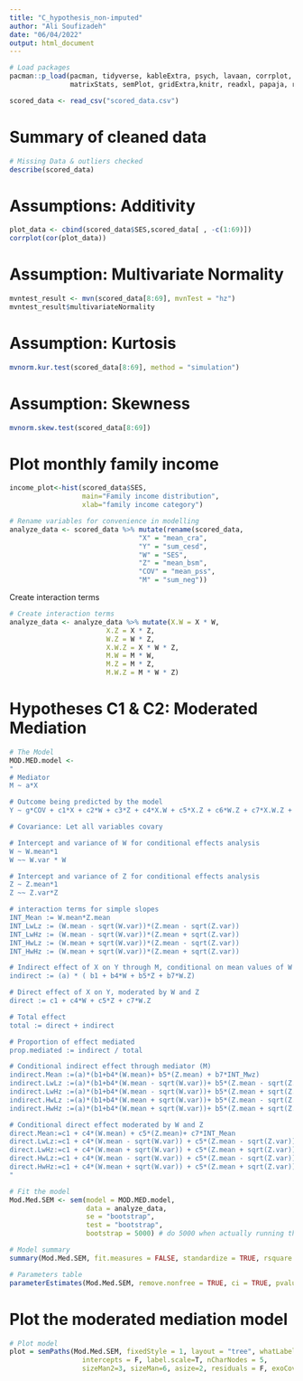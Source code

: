 ```yaml
---
title: "C_hypothesis_non-imputed"
author: "Ali Soufizadeh"
date: "06/04/2022"
output: html_document
---
```



```r
# Load packages
pacman::p_load(pacman, tidyverse, kableExtra, psych, lavaan, corrplot, performance, MVN, ICS, dplyr,
               matrixStats, semPlot, gridExtra,knitr, readxl, papaja, report, mice, VIM, rmarkdown, janitor)
```

```r
scored_data <- read_csv("scored_data.csv")
```

# Summary of cleaned data 
```r
# Missing Data & outliers checked
describe(scored_data)
```

# Assumptions: Additivity
```r
plot_data <- cbind(scored_data$SES,scored_data[ , -c(1:69)])
corrplot(cor(plot_data))
```

# Assumption: Multivariate Normality
```r
mvntest_result <- mvn(scored_data[8:69], mvnTest = "hz")
mvntest_result$multivariateNormality
```
# Assumption: Kurtosis
```r
mvnorm.kur.test(scored_data[8:69], method = "simulation")
```

# Assumption: Skewness
```r
mvnorm.skew.test(scored_data[8:69])
```


# Plot monthly family income
```r
income_plot<-hist(scored_data$SES,
                  main="Family income distribution",
                  xlab="family income category")
```



```r
# Rename variables for convenience in modelling
analyze_data <- scored_data %>% mutate(rename(scored_data,
                                "X" = "mean_cra", 
                                "Y" = "sum_cesd",
                                "W" = "SES",
                                "Z" = "mean_bsm",
                                "COV" = "mean_pss",
                                "M" = "sum_neg"))
```

Create interaction terms
```r
# Create interaction terms
analyze_data <- analyze_data %>% mutate(X.W = X * W,
                        X.Z = X * Z,
                        W.Z = W * Z,
                        X.W.Z = X * W * Z,
                        M.W = M * W,
                        M.Z = M * Z,
                        M.W.Z = M * W * Z)
```


# Hypotheses C1 & C2: Moderated Mediation
```r
# The Model
MOD.MED.model <-
"
# Mediator
M ~ a*X

# Outcome being predicted by the model
Y ~ g*COV + c1*X + c2*W + c3*Z + c4*X.W + c5*X.Z + c6*W.Z + c7*X.W.Z + b1*M + b2*W + b3*Z + b4*M.W + b5*M.Z + b6*W.Z + b7*M.W.Z 

# Covariance: Let all variables covary

# Intercept and variance of W for conditional effects analysis
W ~ W.mean*1
W ~~ W.var * W

# Intercept and variance of Z for conditional effects analysis
Z ~ Z.mean*1
Z ~~ Z.var*Z

# interaction terms for simple slopes
INT_Mean := W.mean*Z.mean
INT_LwLz := (W.mean - sqrt(W.var))*(Z.mean - sqrt(Z.var))
INT_LwHz := (W.mean - sqrt(W.var))*(Z.mean + sqrt(Z.var))
INT_HwLz := (W.mean + sqrt(W.var))*(Z.mean - sqrt(Z.var))
INT_HwHz := (W.mean + sqrt(W.var))*(Z.mean + sqrt(Z.var))

# Indirect effect of X on Y through M, conditional on mean values of W and Z
indirect := (a) * ( b1 + b4*W + b5*Z + b7*W.Z)

# Direct effect of X on Y, moderated by W and Z
direct := c1 + c4*W + c5*Z + c7*W.Z

# Total effect
total := direct + indirect

# Proportion of effect mediated
prop.mediated := indirect / total

# Conditional indirect effect through mediator (M)
indirect.Mean :=(a)*(b1+b4*(W.mean)+ b5*(Z.mean) + b7*INT_Mwz)
indirect.LwLz :=(a)*(b1+b4*(W.mean - sqrt(W.var))+ b5*(Z.mean - sqrt(Z.var)) + b7*INT_LwLz)
indirect.LwHz :=(a)*(b1+b4*(W.mean - sqrt(W.var))+ b5*(Z.mean + sqrt(Z.var)) + b7*INT_LwHz)
indirect.HwLz :=(a)*(b1+b4*(W.mean + sqrt(W.var))+ b5*(Z.mean - sqrt(Z.var)) + b7*INT_HwLz)
indirect.HwHz :=(a)*(b1+b4*(W.mean + sqrt(W.var))+ b5*(Z.mean + sqrt(Z.var)) + b7*INT_HwHz)

# Conditional direct effect moderated by W and Z
direct.Mean:=c1 + c4*(W.mean) + c5*(Z.mean)+ c7*INT_Mean
direct.LwLz:=c1 + c4*(W.mean - sqrt(W.var)) + c5*(Z.mean - sqrt(Z.var)) + c7*INT_LwLz
direct.LwHz:=c1 + c4*(W.mean + sqrt(W.var)) + c5*(Z.mean + sqrt(Z.var)) + c7*INT_LwHz
direct.HwLz:=c1 + c4*(W.mean - sqrt(W.var)) + c5*(Z.mean - sqrt(Z.var)) + c7*INT_HwLz
direct.HwHz:=c1 + c4*(W.mean + sqrt(W.var)) + c5*(Z.mean + sqrt(Z.var)) + c7*INT_HwHz
"
```


```r
# Fit the model
Mod.Med.SEM <- sem(model = MOD.MED.model,
                   data = analyze_data,
                   se = "bootstrap",
                   test = "bootstrap",
                   bootstrap = 5000) # do 5000 when actually running the code
```


```r
# Model summary
summary(Mod.Med.SEM, fit.measures = FALSE, standardize = TRUE, rsquare = TRUE)
```

```r
# Parameters table
parameterEstimates(Mod.Med.SEM, remove.nonfree = TRUE, ci = TRUE, pvalue = TRUE, output = "pretty")
```

# Plot the moderated mediation model
```r
# Plot model
plot = semPaths(Mod.Med.SEM, fixedStyle = 1, layout = "tree", whatLabels = "est",
                  intercepts = F, label.scale=T, nCharNodes = 5, 
                  sizeMan2=3, sizeMan=6, asize=2, residuals = F, exoCov = F)
```